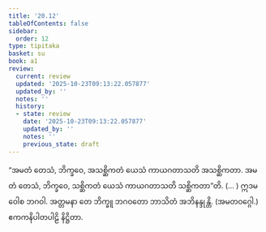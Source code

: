 ```yaml
---
title: '20.12'
tableOfContents: false
sidebar:
  order: 12
type: tipitaka
basket: su
book: a1
review:
  current: review
  updated: '2025-10-23T09:13:22.057877'
  updated_by: ''
  notes: ''
  history:
  - state: review
    date: '2025-10-23T09:13:22.057877'
    updated_by: ''
    notes: ''
    previous_state: draft
---
```



<ReviewStatus review={frontmatter.review} showDetails={true} />

<HypothesisAnnotation frontmatter={frontmatter} />

<DynamicBreadcrumb />

<Division number="611" book="a1" e="ch" v="15" p="48">

<Paragraph number="480" book="a1">
“အမတံ တေသံ, ဘိက္ခဝေ, အသစ္ဆိကတံ ယေသံ ကာယဂတာသတိ အသစ္ဆိကတာ. အမတံ တေသံ, ဘိက္ခဝေ, သစ္ဆိကတံ ယေသံ ကာယဂတာသတိ သစ္ဆိကတာ”တိ. (… )
</Paragraph>

<Paragraph number="481" book="a1">
ဣဒမဝေါစ ဘဂဝါ. အတ္တမနာ တေ ဘိက္ခူ ဘဂဝတော ဘာသိတံ အဘိနန္ဒုန္တိ.

</Paragraph>
</Division>

<Paragraph number="482" type="center" book="a1">
(အမတဝဂ္ဂေါ.)



</Paragraph>

<Paragraph number="483" type="center" book="a1">
ဧကကနိပါတပါဠိ နိဋ္ဌိတာ.
</Paragraph>